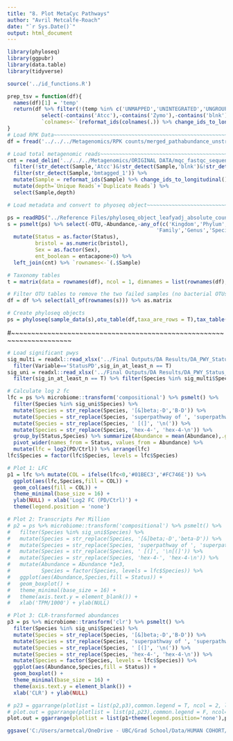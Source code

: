 ```yaml
---
title: "8. Plot MetaCyc Pathways"
author: "Avril Metcalfe-Roach"
date: "`r Sys.Date()`"
output: html_document
---
```


```r
library(phyloseq)
library(ggpubr)
library(data.table)
library(tidyverse)

source('../id_functions.R')

prep_tsv = function(df){
  names(df)[1] = 'temp'
  return(df %>% filter(!(temp %in% c('UNMAPPED','UNINTEGRATED','UNGROUPED'))) %>% column_to_rownames('temp') %>%
           select(-contains('Atcc'),-contains('Zymo'),-contains('blnk')) %>%
           `colnames<-`(reformat_ids(colnames(.)) %>% change_ids_to_longitudinal()))
}
# Load RPK Data~~~~~~~~~~~~~~~~~~~~~~~~~~~~~~~~~~~~~~~~~~~~~~~~~~~~~~~~~~~~~~~
df = fread('../../../Metagenomics/RPK counts/merged_pathabundance_unstratified.tsv') %>% prep_tsv()

# Load total metagenomic reads~~~~~~~~~~~~~~~~~~~~~~~~~~~~~~~~~~~~~~~~~~~~~~~
cnt = read_delim('../../../Metagenomics/ORIGINAL DATA/mqc_fastqc_sequence_counts_plot_1.txt') %>%
  filter(!str_detect(Sample,'Atcc')&!str_detect(Sample,'blnk')&!str_detect(Sample,'Zymo')) %>% 
  filter(str_detect(Sample,'bmtagged_1')) %>% 
  mutate(Sample = reformat_ids(Sample) %>% change_ids_to_longitudinal()) %>%
  mutate(depth=`Unique Reads`+`Duplicate Reads`) %>%
  select(Sample,depth)

# Load metadata and convert to phyoseq object~~~~~~~~~~~~~~~~~~~~~~~~~~~~~~~~~~~

ps = readRDS("../Reference Files/phyloseq_object_leafyadj_absolute_counts.rds")
s = psmelt(ps) %>% select(-OTU,-Abundance,-any_of(c('Kingdom','Phylum','Class','Order',
                                                'Family','Genus','Species'))) %>% unique() %>% 
  mutate(Status = as.factor(Status),
         bristol = as.numeric(bristol),
         Sex = as.factor(Sex),
         ent_boolean = entacapone>0) %>% 
  left_join(cnt) %>% `rownames<-`(.$Sample)

# Taxonomy tables
t = matrix(data = rownames(df), ncol = 1, dimnames = list(rownames(df),'Species'))

# Filter OTU tables to remove the two failed samples (no bacterial OTUs)
df = df %>% select(all_of(rownames(s))) %>% as.matrix

# Create phyloseq objects
ps = phyloseq(sample_data(s),otu_table(df,taxa_are_rows = T),tax_table(t))
```

#~~~~~~~~~~~~~~~~~~~~~~~~~~~~~~~~~~~~~~~~~~~~~~~~~~~~~~~~~~~~~~~~~~~~~

```r
# Load significant pwys
sig_multi = readxl::read_xlsx('../Final Outputs/DA Results/DA_PWY_Status_All_Summary_3tools.xlsx',sheet='multivar') %>% 
  filter(Variable=='StatusPD',sig_in_at_least_n == T)
sig_uni = readxl::read_xlsx('../Final Outputs/DA Results/DA_PWY_Status_All_Summary_3tools.xlsx',sheet='univar') %>% 
  filter(sig_in_at_least_n == T) %>% filter(Species %in% sig_multi$Species)

# Calculate log 2 fc
lfc = ps %>% microbiome::transform('compositional') %>% psmelt() %>% 
  filter(Species %in% sig_uni$Species) %>% 
  mutate(Species = str_replace(Species, '[&]beta;-D','B-D')) %>% 
  mutate(Species = str_replace(Species, 'superpathway of ', 'superpathway of\n')) %>% 
  mutate(Species = str_replace(Species, ' [(]', '\n(')) %>%
  mutate(Species = str_replace(Species, 'hex-4-', 'hex-4-\n')) %>%
  group_by(Status,Species) %>% summarize(Abundance = mean(Abundance),.groups='keep') %>% ungroup %>% 
  pivot_wider(names_from = Status, values_from = Abundance) %>% 
  mutate(lfc = log2(PD/Ctrl)) %>% arrange(lfc)
lfc$Species = factor(lfc$Species, levels = lfc$Species)

# Plot 1: LFC
p1 = lfc %>% mutate(COL = ifelse(lfc<0,'#01BEC3','#FC746E')) %>% 
  ggplot(aes(lfc,Species,fill = COL)) +
  geom_col(aes(fill = COL)) +
  theme_minimal(base_size = 16) +
  ylab(NULL) + xlab('Log2 FC (PD/Ctrl)') +
  theme(legend.position = 'none')

# Plot 2: Transcripts Per Million
# p2 = ps %>% microbiome::transform('compositional') %>% psmelt() %>% 
#   filter(Species %in% sig_uni$Species) %>% 
#   mutate(Species = str_replace(Species, '[&]beta;-D','beta-D')) %>% 
#   mutate(Species = str_replace(Species, 'superpathway of ', 'superpathway of\n')) %>% 
#   mutate(Species = str_replace(Species, ' [(]', '\n[(]')) %>%
#   mutate(Species = str_replace(Species, 'hex-4-', 'hex-4-\n')) %>%
#   mutate(Abundance = Abundance *1e3,
#          Species = factor(Species, levels = lfc$Species)) %>% 
#   ggplot(aes(Abundance,Species,fill = Status)) +
#   geom_boxplot() +
#   theme_minimal(base_size = 16) +
#   theme(axis.text.y = element_blank()) +
#   xlab('TPM/1000') + ylab(NULL)

# Plot 3: CLR-transformed abundances
p3 = ps %>% microbiome::transform('clr') %>% psmelt() %>% 
  filter(Species %in% sig_uni$Species) %>% 
  mutate(Species = str_replace(Species, '[&]beta;-D','B-D')) %>% 
  mutate(Species = str_replace(Species, 'superpathway of ', 'superpathway of\n')) %>% 
  mutate(Species = str_replace(Species, ' [(]', '\n(')) %>%
  mutate(Species = str_replace(Species, 'hex-4-', 'hex-4-\n')) %>%
  mutate(Species = factor(Species, levels = lfc$Species)) %>% 
  ggplot(aes(Abundance,Species,fill = Status)) +
  geom_boxplot() +
  theme_minimal(base_size = 16) +
  theme(axis.text.y = element_blank()) +
  xlab('CLR') + ylab(NULL)

# p23 = ggarrange(plotlist = list(p2,p3),common.legend = T, ncol = 2, legend = 'right')
# plot.out = ggarrange(plotlist = list(p1,p23),common.legend = F, ncol=2, widths = c(3,2.5))
plot.out = ggarrange(plotlist = list(p1+theme(legend.position='none'),p3),common.legend = F, ncol=2, widths = c(3,1.7))

ggsave('C:/Users/armetcal/OneDrive - UBC/Grad School/Data/HUMAN COHORT/PD Functional Analysis/Final Outputs/DA PWY Plots/sig_pwy_3tools.png', height = 7.5, width = 12)
```
